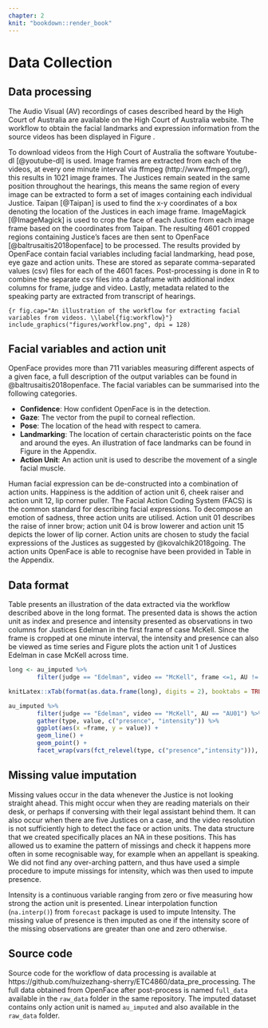 ```yaml
---
chapter: 2
knit: "bookdown::render_book"
---
```


# Data Collection

## Data processing

The Audio Visual (AV) recordings of cases described heard by the High Court of Australia are available on the High Court of Australia website. The workflow to obtain the facial landmarks and expression information from the source videos has been displayed in Figure \ref{fig:workflow}. 

To download videos from the High Court of Australia the software Youtube-dl [@youtube-dl] is used. Image frames are extracted from each of the videos, at every one minute interval via ffmpeg (http://www.ffmpeg.org/), this results in 1021 image frames. The Justices remain seated in the same position throughout the hearings, this means the same region of every image can be extracted to form a set of images containing each individual Justice. Taipan [@Taipan] is used to find the x-y coordinates of a box denoting the location of the Justices in each image frame. ImageMagick [@ImageMagick] is used to crop the face of each Justice from each image frame based on the coordinates from Taipan. The resulting 4601 cropped regions containing Justice's faces are then sent to OpenFace [@baltrusaitis2018openface] to be processed. The results provided by OpenFace contain facial variables including facial landmarking, head pose, eye gaze and action units. These are stored as separate comma-separated values (csv) files for each of the 4601 faces. Post-processing is done in R to combine the separate csv files into a dataframe with additional index columns for frame, judge and video. Lastly, metadata  related to the speaking party are extracted from transcript of hearings. 

```{r fig.cap="An illustration of the workflow for extracting facial variables from videos. \\label{fig:workflow}"}
include_graphics("figures/workflow.png", dpi = 128)
```

## Facial variables and action unit

OpenFace provides more than 711 variables measuring different aspects of a given face, a full description of the output variables can be found in @baltrusaitis2018openface. The facial variables can be summarised into the following categories. 

 - **Confidence**: How confident OpenFace is in the detection.
 - **Gaze**: The vector from the pupil to corneal reflection. 
 - **Pose**: The location of the head with respect to camera. 
 - **Landmarking**: The location of certain characteristic points on the face and around the eyes. An illustration of face landmarks can be found in Figure \ref{fig:landmarking} in the Appendix.
 - **Action Unit**: An action unit is used to describe the movement of a single facial muscle. 


Human facial expression can be de-constructed into a combination of action units. Happiness is the addition of action unit 6, cheek raiser and action unit 12, lip corner puller. The Facial Action Coding System (FACS) is the common standard for describing facial expressions. To decompose an emotion of sadness, three action units are utilised. Action unit 01 describes the raise of inner brow; action unit 04 is brow lowerer and action unit 15 depicts the lower of lip corner. Action units are chosen to study the facial expressions of the Justices as suggested by @kovalchik2018going. The action units OpenFace is able to recognise have been provided in Table \ref{tab:au} in the Appendix.

## Data format

Table \ref{tab:long} presents  an illustration of the data extracted via the workflow described above in the long format. The presented data is shows the action unit as index and presence and intensity presented as observations in two columns for  Justices Edelman in the first frame of case McKell. Since the frame is cropped at one minute interval, the intensity and presence can also be viewed as time series and Figure \ref{fig:ts-plot} plots the action unit 1 of Justices Edelman in case McKell across time. 

```r
long <- au_imputed %>%
        filter(judge == "Edelman", video == "McKell", frame <=1, AU != "AU28") 

knitLatex::xTab(format(as.data.frame(long), digits = 2), booktabs = TRUE, caption.top = "\\label{tab:long} An illustration of the data format for Justices Edelman in case McKell for all the action units in the first frame in long format.")

```


```r
au_imputed %>% 
        filter(judge == "Edelman", video == "McKell", AU == "AU01") %>% 
        gather(type, value, c("presence", "intensity")) %>% 
        ggplot(aes(x =frame, y = value)) + 
        geom_line() + 
        geom_point() + 
        facet_wrap(vars(fct_relevel(type, c("presence","intensity"))), nrow = 2, scales = "free")
```


## Missing value imputation 

Missing values occur in the data whenever the Justice is not looking straight ahead. This might occur when they are reading materials on their desk, or perhaps if conversing with their legal assistant behind them. It can also occur when there are five Justices on a case, and the video resolution is not sufficiently high to detect the face or action units. The data structure that we created specifically places an NA in these positions. This has allowed us to examine the pattern of missings and check it happens more often in some recognisable way, for example when an appellant is speaking. We did not find any over-arching pattern, and thus have used a simple procedure to impute missings for intensity, which was then used to impute presence.

Intensity is a continuous variable ranging from zero or five measuring how strong the action unit is presented. Linear interpolation function (`na.interp()`) from `forecast` package is used to impute Intensity. The missing value of presence is then imputed as one if the intensity score of the missing observations are greater than one and zero otherwise. 

## Source code 

Source code for the workflow of data processing is available at https://github.com/huizezhang-sherry/ETC4860/data_pre_processing. The full data obtained from OpenFace after post-process is named `full_data` available in the `raw_data` folder in the same repository. The imputed dataset contains only action unit is named `au_imputed` and also available in the `raw_data` folder. 

\let\cleardoublepage\clearpage

